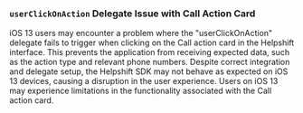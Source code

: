 
### `userClickOnAction` Delegate Issue with Call Action Card

iOS 13 users may encounter a problem where the "userClickOnAction" delegate fails to trigger when clicking on the Call action card in the Helpshift interface. This prevents the application from receiving expected data, such as the action type and relevant phone numbers. Despite correct integration and delegate setup, the Helpshift SDK may not behave as expected on iOS 13 devices, causing a disruption in the user experience. Users on iOS 13 may experience limitations in the functionality associated with the Call action card.
